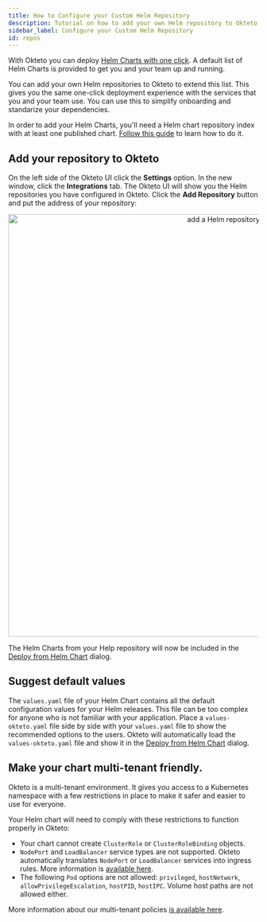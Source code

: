 ```yaml
---
title: How to Configure your Custom Helm Repository
description: Tutorial on how to add your own Helm repository to Okteto
sidebar_label: Configure your Custom Helm Repository
id: repos
---
```



With Okteto you can deploy [Helm Charts with one click](/docs/0.10/cloud/deploy-from-helm/). A default list of Helm Charts is provided to get you and your team up and running.

You can add your own Helm repositories to Okteto to extend this list. This gives you the same one-click deployment experience with the services that you and your team use. You can use this to simplify onboarding and standarize your dependencies.

In order to add your Helm Charts, you'll need a Helm chart repository index with at least one published chart. [Follow this guide](https://helm.sh/docs/chart_repository/) to learn how to do it.

## Add your repository to Okteto

On the left side of the Okteto UI click the **Settings** option. In the new window, click the **Integrations** tab.
The Okteto UI will show you the Helm repositories you have configured in Okteto. Click the **Add Repository** button and put the address of your repository:

<p align="center"><Image src="/docs/tutorials/images/helm-repos.png" alt="add a Helm repository" width="850" /></p>

The Helm Charts from your Help repository will now be included in the [Deploy from Helm Chart](/docs/0.10/cloud/deploy-from-helm/) dialog.

## Suggest default values

The `values.yaml` file of your Helm Chart contains all the default configuration values for your Helm releases.
This file can be too complex for anyone who is not familiar with your application.
Place a `values-okteto.yaml` file side by side with your `values.yaml` file to show the recommended options to the users.
Okteto will automatically load the `values-okteto.yaml` file and show it in the [Deploy from Helm Chart](/docs/0.10/cloud/deploy-from-helm/) dialog.

## Make your chart multi-tenant friendly.

Okteto is a multi-tenant environment. It gives you access to a Kubernetes namespace with a few restrictions in place to make it safer and easier to use for everyone.

Your Helm chart will need to comply with these restrictions to function properly in Okteto:

- Your chart cannot create `ClusterRole` or `ClusterRoleBinding` objects.
- `NodePort` and `LoadBalancer` service types are not supported. Okteto automatically translates `NodePort` or `LoadBalancer` services into ingress rules. More information is [available here](/docs/0.10/cloud/ssl/).
- The following `Pod` options are not allowed: `privileged`, `hostNetwork`, `allowPrivilegeEscalation`, `hostPID`, `hostIPC`. Volume host paths are not allowed either.

More information about our multi-tenant policies [is available here](/docs/0.10/cloud/multitenancy/).
